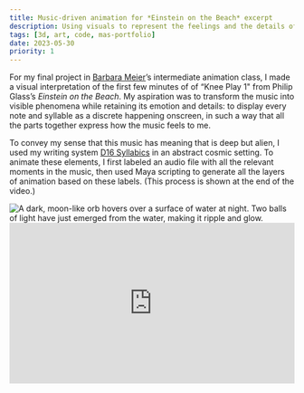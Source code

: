 ```yaml
---
title: Music-driven animation for *Einstein on the Beach* excerpt
description: Using visuals to represent the feelings and the details of a piece of music
tags: [3d, art, code, mas-portfolio]
date: 2023-05-30
priority: 1
---
```


For my final project in [Barbara Meier](https://cs.brown.edu/people/bjm/)’s intermediate animation class, I made a visual interpretation of the first few minutes of of “Knee Play 1" from Philip Glass’s *Einstein on the Beach*. My aspiration was to transform the music into visible phenomena while retaining its emotion and details: to display every note and syllable as a discrete happening onscreen, in such a way that all the parts together express how the music feels to me.

To convey my sense that this music has meaning that is deep but alien, I used my writing system [D16 Syllabics](/work/d16) in an abstract cosmic setting. To animate these elements, I first labeled an audio file with all the relevant moments in the music, then used Maya scripting to generate all the layers of animation based on these labels. (This process is shown at the end of the video.)

<Img src='eotb/eotb.png' uses='pb' alt='A dark, moon-like orb hovers over a surface of water at night. Two balls of light have just emerged from the water, making it ripple and glow.'/>

<Box factor={2}>
<div style="padding:56.25% 0 0 0;position:relative;"><iframe src="https://player.vimeo.com/video/839723376?badge=0&amp;autopause=0&amp;player_id=0&amp;app_id=58479" frameborder="0" allow="autoplay; fullscreen; picture-in-picture; clipboard-write" style="position:absolute;top:0;left:0;width:100%;height:100%;" title="Knee Play #1 excerpt"></iframe></div><script src="https://player.vimeo.com/api/player.js"></script>
</Box>